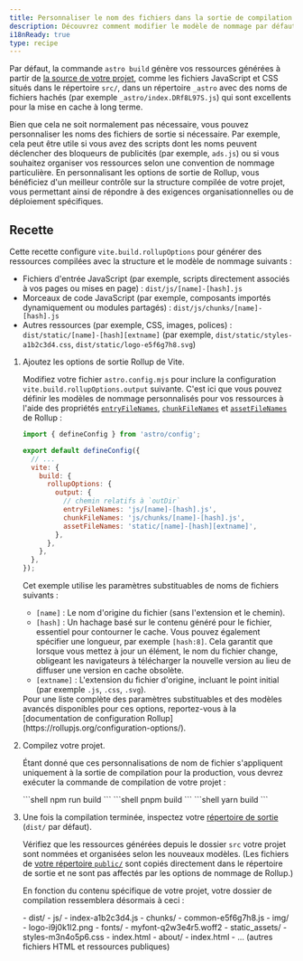 ```yaml
---
title: Personnaliser le nom des fichiers dans la sortie de compilation
description: Découvrez comment modifier le modèle de nommage par défaut de vos ressources générées avec Astro telles que JavaScript, CSS et les images à l'aide des options Rollup de Vite.
i18nReady: true
type: recipe
---
```


Par défaut, la commande `astro build` génère vos ressources générées à partir de [la source de votre projet](/fr/basics/project-structure/#src), comme les fichiers JavaScript et CSS situés dans le répertoire `src/`, dans un répertoire `_astro` avec des noms de fichiers hachés (par exemple `_astro/index.DRf8L97S.js`) qui sont excellents pour la mise en cache à long terme.

Bien que cela ne soit normalement pas nécessaire, vous pouvez personnaliser les noms des fichiers de sortie si nécessaire. Par exemple, cela peut être utile si vous avez des scripts dont les noms peuvent déclencher des bloqueurs de publicités (par exemple, `ads.js`) ou si vous souhaitez organiser vos ressources selon une convention de nommage particulière. En personnalisant les options de sortie de Rollup, vous bénéficiez d'un meilleur contrôle sur la structure compilée de votre projet, vous permettant ainsi de répondre à des exigences organisationnelles ou de déploiement spécifiques.

## Recette

Cette recette configure `vite.build.rollupOptions` pour générer des ressources compilées avec la structure et le modèle de nommage suivants :
-   Fichiers d'entrée JavaScript (par exemple, scripts directement associés à vos pages ou mises en page) : `dist/js/[name]-[hash].js`
-   Morceaux de code JavaScript (par exemple, composants importés dynamiquement ou modules partagés) : `dist/js/chunks/[name]-[hash].js`
-   Autres ressources (par exemple, CSS, images, polices) : `dist/static/[name]-[hash][extname]` (par exemple, `dist/static/styles-a1b2c3d4.css`, `dist/static/logo-e5f6g7h8.svg`)

<Steps>

1.  Ajoutez les options de sortie Rollup de Vite.

    Modifiez votre fichier `astro.config.mjs` pour inclure la configuration `vite.build.rollupOptions.output` suivante. C'est ici que vous pouvez définir les modèles de nommage personnalisés pour vos ressources à l'aide des propriétés [`entryFileNames`](https://rollupjs.org/configuration-options/#output-entryfilenames), [`chunkFileNames`](https://rollupjs.org/configuration-options/#output-chunkfilenames) et [`assetFileNames`](https://rollupjs.org/configuration-options/#output-assetfilenames) de Rollup :

    ```javascript title="astro.config.mjs" ins
    import { defineConfig } from 'astro/config';

    export default defineConfig({
      // ...
      vite: {
        build: {
          rollupOptions: {
            output: {
              // chemin relatifs à `outDir`
              entryFileNames: 'js/[name]-[hash].js',
              chunkFileNames: 'js/chunks/[name]-[hash].js',
              assetFileNames: 'static/[name]-[hash][extname]',
            },
          },
        },
      },
    });
    ```

    Cet exemple utilise les paramètres substituables de noms de fichiers suivants :
    *   `[name]` : Le nom d'origine du fichier (sans l'extension et le chemin).
    *   `[hash]` : Un hachage basé sur le contenu généré pour le fichier, essentiel pour contourner le cache. Vous pouvez également spécifier une longueur, par exemple `[hash:8]`. Cela garantit que lorsque vous mettez à jour un élément, le nom du fichier change, obligeant les navigateurs à télécharger la nouvelle version au lieu de diffuser une version en cache obsolète.
    *   `[extname]` : L'extension du fichier d'origine, incluant le point initial (par exemple `.js`, `.css`, `.svg`).

    <ReadMore>
    Pour une liste complète des paramètres substituables et des modèles avancés disponibles pour ces options, reportez-vous à la [documentation de configuration Rollup](https://rollupjs.org/configuration-options/).
    </ReadMore>

2.  Compilez votre projet.

    Étant donné que ces personnalisations de nom de fichier s'appliquent uniquement à la sortie de compilation pour la production, vous devrez exécuter la commande de compilation de votre projet :

    <PackageManagerTabs>
      <Fragment slot="npm">
      ```shell
      npm run build
      ```
      </Fragment>
      <Fragment slot="pnpm">
      ```shell
      pnpm build
      ```
      </Fragment>
      <Fragment slot="yarn">
      ```shell
      yarn build
      ```
      </Fragment>
    </PackageManagerTabs>

3. Une fois la compilation terminée, inspectez votre [répertoire de sortie](/fr/reference/configuration-reference/#outdir) (`dist/` par défaut).

    Vérifiez que les ressources générées depuis le dossier `src` votre projet sont nommées et organisées selon les nouveaux modèles. (Les fichiers de [votre répertoire `public/`](/fr/basics/project-structure/#public) sont copiés directement dans le répertoire de sortie et ne sont pas affectés par les options de nommage de Rollup.)

    En fonction du contenu spécifique de votre projet, votre dossier de compilation ressemblera désormais à ceci :

    <FileTree>
    - dist/
      - js/
        - index-a1b2c3d4.js
        - chunks/
          - common-e5f6g7h8.js
      - img/
        - logo-i9j0k1l2.png
      - fonts/
        - myfont-q2w3e4r5.woff2
      - static_assets/
        - styles-m3n4o5p6.css
      - index.html
      - about/
        - index.html
      - ... (autres fichiers HTML et ressources publiques)
    </FileTree>

</Steps>
